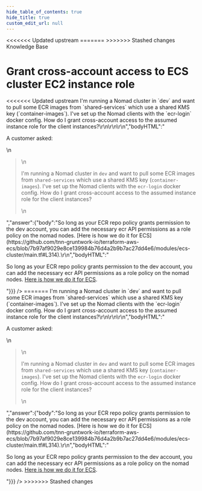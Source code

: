 ```yaml
---
hide_table_of_contents: true
hide_title: true
custom_edit_url: null
---
```



<head>
<<<<<<< Updated upstream
  <link rel="canonical" href="https://github.com/tnn-gruntwork-io/knowledge-base/discussions/132" />
=======
  <link rel="canonical" href="https://github.com/tnn-gruntwork-io/knowledge-base/discussions/132" />
>>>>>>> Stashed changes
</head>

<CenterLayout>
<span className="searchCategory">Knowledge Base</span>
<h1>Grant cross-account access to ECS cluster EC2 instance role</h1>
<<<<<<< Updated upstream
<GitHub discussion={{"id":"D_kwDOF8slf84AOeJC","number":132,"author":{"login":"zackproser"},"title":"Grant cross-account access to ECS cluster EC2 instance role","body":"A customer asked: \r\n> I'm running a Nomad cluster in `dev` and want to pull some ECR images from `shared-services` which use a shared KMS key (`container-images`). I've set up the Nomad clients with the `ecr-login` docker config. How do I grant cross-account access to the assumed instance role for the client instances?\r\n\r\n\r\n","bodyHTML":"<p dir=\"auto\">A customer asked:</p>\n<blockquote>\n<p dir=\"auto\">I'm running a Nomad cluster in <code class=\"notranslate\">dev</code> and want to pull some ECR images from <code class=\"notranslate\">shared-services</code> which use a shared KMS key (<code class=\"notranslate\">container-images</code>). I've set up the Nomad clients with the <code class=\"notranslate\">ecr-login</code> docker config. How do I grant cross-account access to the assumed instance role for the client instances?</p>\n</blockquote>","answer":{"body":"So long as your ECR repo policy grants permission to the dev account, you can add the necessary ecr API permissions as a role policy on the nomad nodes. [Here is how we do it for ECS](https://github.com/tnn-gruntwork-io/terraform-aws-ecs/blob/7b97af9029e8ce139984b76d4a2b9b7ac27dd4e6/modules/ecs-cluster/main.tf#L314).\r\n","bodyHTML":"<p dir=\"auto\">So long as your ECR repo policy grants permission to the dev account, you can add the necessary ecr API permissions as a role policy on the nomad nodes. <a href=\"https://github.com/tnn-gruntwork-io/terraform-aws-ecs/blob/7b97af9029e8ce139984b76d4a2b9b7ac27dd4e6/modules/ecs-cluster/main.tf#L314\">Here is how we do it for ECS</a>.</p>"}}} />
=======
<GitHub discussion={{"id":"D_kwDOF8slf84AOeJC","number":132,"author":{"login":"zackproser"},"title":"Grant cross-account access to ECS cluster EC2 instance role","body":"A customer asked: \r\n> I'm running a Nomad cluster in `dev` and want to pull some ECR images from `shared-services` which use a shared KMS key (`container-images`). I've set up the Nomad clients with the `ecr-login` docker config. How do I grant cross-account access to the assumed instance role for the client instances?\r\n\r\n\r\n","bodyHTML":"<p dir=\"auto\">A customer asked:</p>\n<blockquote>\n<p dir=\"auto\">I'm running a Nomad cluster in <code class=\"notranslate\">dev</code> and want to pull some ECR images from <code class=\"notranslate\">shared-services</code> which use a shared KMS key (<code class=\"notranslate\">container-images</code>). I've set up the Nomad clients with the <code class=\"notranslate\">ecr-login</code> docker config. How do I grant cross-account access to the assumed instance role for the client instances?</p>\n</blockquote>","answer":{"body":"So long as your ECR repo policy grants permission to the dev account, you can add the necessary ecr API permissions as a role policy on the nomad nodes. [Here is how we do it for ECS](https://github.com/tnn-gruntwork-io/terraform-aws-ecs/blob/7b97af9029e8ce139984b76d4a2b9b7ac27dd4e6/modules/ecs-cluster/main.tf#L314).\r\n","bodyHTML":"<p dir=\"auto\">So long as your ECR repo policy grants permission to the dev account, you can add the necessary ecr API permissions as a role policy on the nomad nodes. <a href=\"https://github.com/tnn-gruntwork-io/terraform-aws-ecs/blob/7b97af9029e8ce139984b76d4a2b9b7ac27dd4e6/modules/ecs-cluster/main.tf#L314\">Here is how we do it for ECS</a>.</p>"}}} />
>>>>>>> Stashed changes

</CenterLayout>
  

<!-- ##DOCS-SOURCER-START
{
  "sourcePlugin": "github-discussions",
  "hash": "25b3872fb574761e5745cbfaf0712078"
}
##DOCS-SOURCER-END -->
